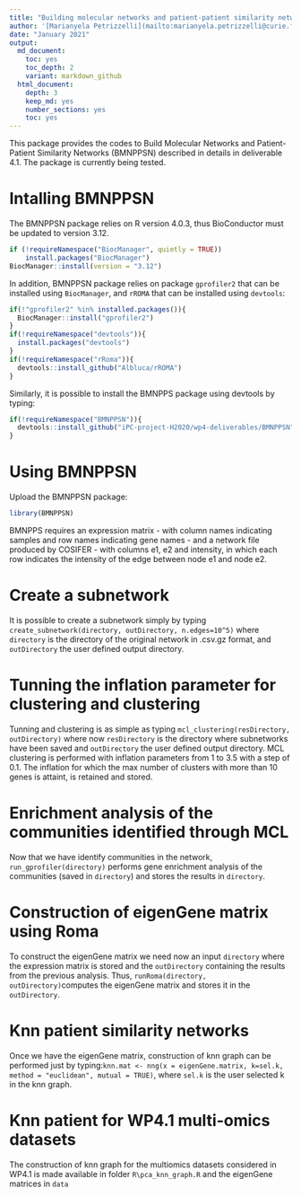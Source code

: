 ---
title: "Building molecular networks and patient-patient similarity networks"
author: '[Marianyela Petrizzelli](mailto:marianyela.petrizzelli@curie.fr)'
date: "January 2021"
output:
  md_document:
    toc: yes
    toc_depth: 2
    variant: markdown_github
  html_document:
    depth: 3
    keep_md: yes
    number_sections: yes
    toc: yes
---
This package provides the codes to Build Molecular Networks and Patient-Patient Similarity Networks (BMNPPSN) described in details in deliverable 4.1. 
The package is currently being tested.

# Intalling BMNPPSN
The BMNPPSN package relies on R version 4.0.3, thus BioConductor must be updated to version 3.12. 

```{r, eval=TRUE}
if (!requireNamespace("BiocManager", quietly = TRUE))
    install.packages("BiocManager")
BiocManager::install(version = "3.12")
```
In addition, BMNPPSN package relies on package `gprofiler2` that can be installed using `BiocManager`, and `rROMA` that can be installed using `devtools`:

```{r, eval=FALSE}
if(!"gprofiler2" %in% installed.packages()){
  BiocManager::install("gprofiler2")
}
if(!requireNamespace("devtools")){
  install.packages("devtools")
}
if(!requireNamespace("rRoma")){
  devtools::install_github("Albluca/rROMA")
}
```
Similarly, it is possible to install the BMNPPS package using devtools by typing:
```{r, eval=FALSE}
if(!requireNamespace("BMNPPSN")){
  devtools::install_github("iPC-project-H2020/wp4-deliverables/BMNPPSN")
}
```

# Using BMNPPSN
Upload the BMNPPSN package:
```{r setup}
library(BMNPPSN)
```
BMNPPS requires an expression matrix - with column names indicating samples and row names indicating gene names - and a network file produced by COSIFER - with columns e1, e2 and intensity, in which each row indicates the intensity of the edge between node e1 and node e2. 

# Create a subnetwork
It is possible to create a subnetwork simply by typing 
`create_subnetwork(directory, outDirectory, n.edges=10^5)`
where `directory` is the directory of the original network in .csv.gz format, and `outDirectory` the user defined output directory. 

# Tunning the inflation parameter for clustering and clustering
Tunning and clustering is as simple as typing `mcl_clustering(resDirectory, outDirectory)` where now `resDirectory` is the directory where subnetworks have been saved and `outDirectory` the user defined output directory. MCL clustering is performed with inflation parameters from 1 to 3.5 with a step of 0.1. The inflation for which the max number of clusters with more than 10 genes is attaint, is retained and stored. 

# Enrichment analysis of the communities identified through MCL
Now that we have identify communities in the network, `run_gprofiler(directory)` performs gene enrichment analysis of the communities (saved in `directory`) and stores the results in `directory`. 

# Construction of eigenGene matrix using Roma
To construct the eigenGene matrix we need now an input `directory` where the expression matrix is stored and the `outDirectory` containing the results from the previous analysis. Thus, `runRoma(directory, outDirectory)`computes the eigenGene matrix and stores it in the `outDirectory`. 

# Knn patient similarity networks
Once we have the eigenGene matrix, construction of knn graph can be performed just by typing:`knn.mat <- nng(x = eigenGene.matrix, k=sel.k, method = "euclidean", mutual = TRUE)`, where `sel.k` is the user selected k in the knn graph. 

# Knn patient for WP4.1 multi-omics datasets
The construction of knn graph for the multiomics datasets considered in WP4.1 is made available in folder `R\pca_knn_graph.R` and the eigenGene matrices in `data` 
              







